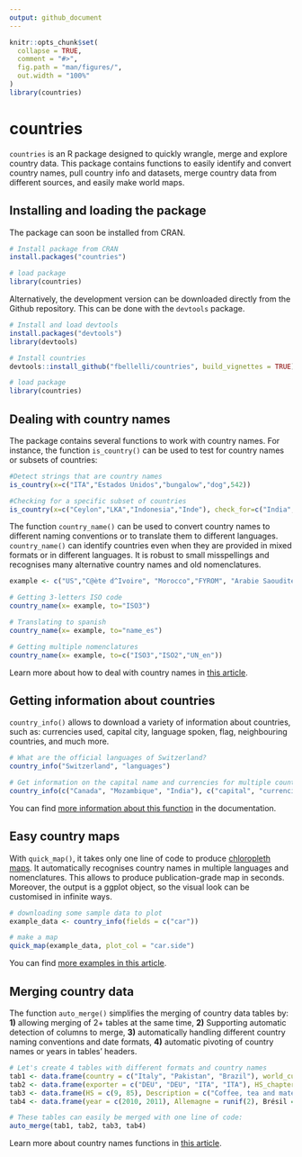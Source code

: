 ```yaml
---
output: github_document
---
```


<!-- README.md is generated from README.Rmd. Please edit that file -->

```r
knitr::opts_chunk$set(
  collapse = TRUE,
  comment = "#>",
  fig.path = "man/figures/",
  out.width = "100%"
)
library(countries)
```

# countries 

<!-- badges: start -->
<!-- badges: end -->

`countries` is an R package designed to quickly wrangle, merge and explore country data. This package contains functions to easily identify and convert country names, pull country info and datasets, merge country data from different sources, and easily make world maps.

## Installing and loading the package

The package can soon be installed from CRAN.

```r
# Install package from CRAN
install.packages("countries")

# load package
library(countries)
```

Alternatively, the development version can be downloaded directly from the Github repository. This can be done with the `devtools` package.

```r
# Install and load devtools
install.packages("devtools")
library(devtools)

# Install countries
devtools::install_github("fbellelli/countries", build_vignettes = TRUE)

# load package
library(countries)
```


## Dealing with country names

The package contains several functions to work with country names. For instance, the function `is_country()` can be used to test for country names or subsets of countries: 

```r
#Detect strings that are country names
is_country(x=c("ITA","Estados Unidos","bungalow","dog",542))

#Checking for a specific subset of countries
is_country(x=c("Ceylon","LKA","Indonesia","Inde"), check_for=c("India","Sri Lanka"))
```

The function `country_name()` can be used to convert country names to different naming conventions or to translate them to different languages. `country_name()` can identify countries even when they are provided in mixed formats or in different languages. It is robust to small misspellings and recognises many alternative country names and old nomenclatures.  

```r
example <- c("US","C@ète d^Ivoire", "Morocco","FYROM", "Arabie Saoudite")

# Getting 3-letters ISO code
country_name(x= example, to="ISO3")

# Translating to spanish
country_name(x= example, to="name_es")

# Getting multiple nomenclatures
country_name(x= example, to=c("ISO3","ISO2","UN_en"))
```

Learn more about how to deal with country names in [this article](https://fbellelli.github.io/countries/articles/dealing_with_names.html).


## Getting information about countries

`country_info()` allows to download a variety of information about countries, such as: currencies used, capital city, language spoken, flag, neighbouring countries, and much more.

```r
# What are the official languages of Switzerland?
country_info("Switzerland", "languages")

# Get information on the capital name and currencies for multiple countries
country_info(c("Canada", "Mozambique", "India"), c("capital", "currencies"))
```

You can find [more information about this function](https://fbellelli.github.io/countries/reference/country_info.html) in the documentation.


## Easy country maps

With `quick_map()`, it takes only one line of code to produce [chloropleth maps](https://en.wikipedia.org/wiki/Choropleth_map). It automatically recognises country names in multiple languages and nomenclatures. This allows to produce publication-grade map in seconds. Moreover, the output is a ggplot object, so the visual look can be customised in infinite ways.

```r
# downloading some sample data to plot
example_data <- country_info(fields = c("car"))

# make a map
quick_map(example_data, plot_col = "car.side")
```

You can find [more examples in this article](https://fbellelli.github.io/countries/articles/quick_map.html).

## Merging country data

The function `auto_merge()` simplifies the merging of country data tables by: **1)** allowing merging of 2+ tables at the same time, **2)** Supporting automatic detection of columns to merge, **3)** automatically handling different country naming conventions and date formats, **4)** automatic pivoting of country names or years in tables' headers.

```r
# Let's create 4 tables with different formats and country names
tab1 <- data.frame(country = c("Italy", "Pakistan", "Brazil"), world_cups = c(4, 0, 5))
tab2 <- data.frame(exporter = c("DEU", "DEU", "ITA", "ITA"), HS_chapter = c(9, 85, 9, 85), volume = c(800, 5000, 1000, 2000))
tab3 <- data.frame(HS = c(9, 85), Description = c("Coffee, tea and mate", "Electrical machinery"))
tab4 <- data.frame(year = c(2010, 2011), Allemagne = runif(2), Brésil = runif(2), Pakistan = runif(2))

# These tables can easily be merged with one line of code:
auto_merge(tab1, tab2, tab3, tab4)

```


Learn more about country names functions in [this article](https://fbellelli.github.io/countries/articles/auto_merge.html).


